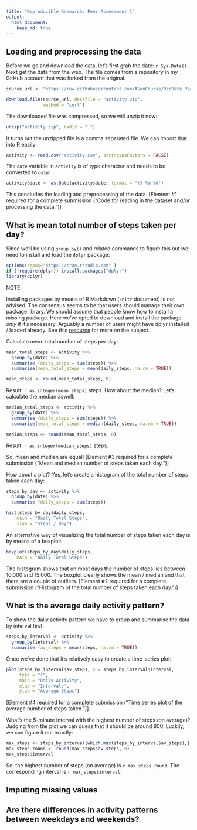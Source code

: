 ```yaml
---
title: "Reproducible Research: Peer Assessment 1"
output: 
  html_document:
    keep_md: true
---
```



## Loading and preprocessing the data


Before we go and download the data, let's first grab the date: `r Sys.Date()`. Next get the data from the web. The file comes from a repository in my GitHub account that was forked from the original.

```r
source_url <- "https://raw.githubusercontent.com/ASonCourse/RepData_PeerAssessment1/master/activity.zip"

download.file(source_url, destfile = "activity.zip", 
              method = "curl")
```

The downloaded file was compressed, so we will unzip it now:

```r
unzip("activity.zip", exdir = ".")
```

It turns out the unzipped file is a comma separated file. We can import that into R easily:

```r
activity <- read.csv("activity.csv", stringsAsFactors = FALSE)
```

The `date` variable in `activity` is of type character and needs to be converted to `date`:

```r
activity$date <- as.Date(activity$date, format = "%Y-%m-%d")
```

This concludes the loading and preprocessing of the data. [Element #1 required for a complete submission ("Code for reading in the dataset and/or processing the data.")]


## What is mean total number of steps taken per day?


Since we'll be using `group_by()` and related commands to figure this out we need to install and load the `dplyr` package:

```r
options(repos="https://cran.rstudio.com" )
if (!require(dplyr)) install.packages("dplyr")
library(dplyr)
```

NOTE:

Installing packages by means of R Markdown (`knitr` document) is not advised. The consensus seems to be that users should manage their own package library. We should assume that people know how to install a missing package. Here we've opted to download and install the package _only_ if it's necessary. Arguably a number of users might have dplyr installed / loaded already. See this [resource](https://stackoverflow.com/questions/33969024/install-packages-fails-in-knitr-document-trying-to-use-cran-without-setting-a) for more on the subject.

Calculate mean total number of steps per day:

```r
mean_total_steps <- activity %>%
  group_by(date) %>%
  summarise (daily_steps = sum(steps)) %>%
  summarise(mean_total_steps = mean(daily_steps, na.rm = TRUE))

mean_steps <- round(mean_total_steps, 0)
```

Result: `r as.integer(mean_steps)` steps. How about the median? Let's calculate the median aswell:

```r
median_total_steps <- activity %>%
  group_by(date) %>%
  summarise (daily_steps = sum(steps)) %>%
  summarise(mean_total_steps = median(daily_steps, na.rm = TRUE))

median_steps <- round(mean_total_steps, 0)
```

Result: `r as.integer(median_steps)` steps.

So, mean and median are equal! [Element #3 required for a complete submission ("Mean and median number of steps taken each day.")]

How about a plot? Yes, let's create a histogram of the total number of steps taken each day:

```r
steps_by_day <- activity %>%
  group_by(date) %>%
  summarise (daily_steps = sum(steps))

hist(steps_by_day$daily_steps,
    main = "Daily Total Steps",
    xlab = "Steps / Day")
```

An alternative way of visualizing the total number of steps taken each day is by means of a boxplot:

```r
boxplot(steps_by_day$daily_steps,
    main = "Daily Total Steps")
```

The histogram shows that on most days the number of steps lies between 10.000 and 15.000. The boxplot clearly shows the mean / median and that there are a couple of outliers. [Element #2 required for a complete submission ("Histogram of the total number of steps taken each day.")]


## What is the average daily activity pattern?


To show the daily activity pattern we have to group and summarise the data by interval first:

```r
steps_by_interval <- activity %>%
  group_by(interval) %>%
  summarise (av_steps = mean(steps, na.rm = TRUE))
```

Once we've done that it's relatively easy to create a time-series plot:

```r
plot(steps_by_interval$av_steps, x = steps_by_interval$interval,
     type = "l",
     main = "Daily Activity",
     xlab = "Intervals",
     ylab = "Average Steps")
```

[Element #4 required for a complete submission ("Time series plot of the average number of steps taken.")]

What's the 5-minute interval with the highest number of steps (on average)? Judging from the plot we can guess that it should be around 800. Luckily, we can figure it out exactly:

```r
max_steps <- steps_by_interval[which.max(steps_by_interval$av_steps),]
max_steps_round <- round(max_steps$av_steps, 0)
max_steps$interval
```

So, the highest number of steps (on average) is `r max_steps_round`. The corresponding interval is `r max_steps$interval`.


## Imputing missing values



## Are there differences in activity patterns between weekdays and weekends?

